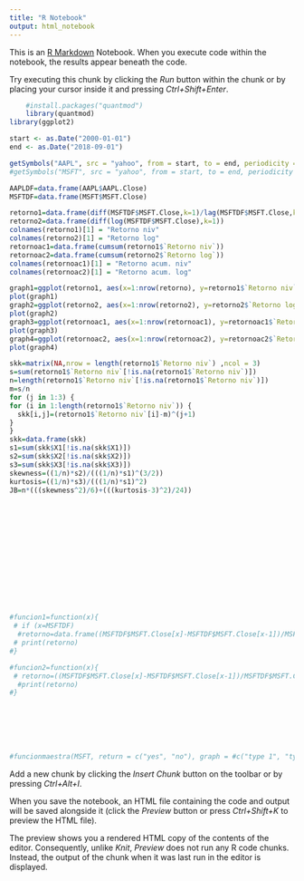 ```yaml
---
title: "R Notebook"
output: html_notebook
---
```


This is an [R Markdown](http://rmarkdown.rstudio.com) Notebook. When you execute code within the notebook, the results appear beneath the code. 

Try executing this chunk by clicking the *Run* button within the chunk or by placing your cursor inside it and pressing *Ctrl+Shift+Enter*. 

```r
    #install.packages("quantmod")
    library(quantmod)
library(ggplot2)

start <- as.Date("2000-01-01")
end <- as.Date("2018-09-01")

getSymbols("AAPL", src = "yahoo", from = start, to = end, periodicity = "monthly")
#getSymbols("MSFT", src = "yahoo", from = start, to = end, periodicity = "monthly")

AAPLDF=data.frame(AAPL$AAPL.Close)
MSFTDF=data.frame(MSFT$MSFT.Close)

retorno1=data.frame(diff(MSFTDF$MSFT.Close,k=1)/lag(MSFTDF$MSFT.Close,k=1))
retorno2=data.frame(diff(log(MSFTDF$MSFT.Close),k=1))
colnames(retorno1)[1] = "Retorno niv"
colnames(retorno2)[1] = "Retorno log"
retornoac1=data.frame(cumsum(retorno1$`Retorno niv`))
retornoac2=data.frame(cumsum(retorno2$`Retorno log`))
colnames(retornoac1)[1] = "Retorno acum. niv"
colnames(retornoac2)[1] = "Retorno acum. log"

graph1=ggplot(retorno1, aes(x=1:nrow(retorno), y=retorno1$`Retorno niv`)) + geom_line()
plot(graph1)
graph2=ggplot(retorno2, aes(x=1:nrow(retorno2), y=retorno2$`Retorno log`)) + geom_line()
plot(graph2)
graph3=ggplot(retornoac1, aes(x=1:nrow(retornoac1), y=retornoac1$`Retorno acum. niv`)) + geom_line()
plot(graph3)
graph4=ggplot(retornoac2, aes(x=1:nrow(retornoac2), y=retornoac2$`Retorno acum. log`)) + geom_line()
plot(graph4)

skk=matrix(NA,nrow = length(retorno1$`Retorno niv`) ,ncol = 3)
s=sum(retorno1$`Retorno niv`[!is.na(retorno1$`Retorno niv`)])
n=length(retorno1$`Retorno niv`[!is.na(retorno1$`Retorno niv`)])
m=s/n
for (j in 1:3) {
for (i in 1:length(retorno1$`Retorno niv`)) {
  skk[i,j]=(retorno1$`Retorno niv`[i]-m)^(j+1)
}
}
skk=data.frame(skk)
s1=sum(skk$X1[!is.na(skk$X1)])
s2=sum(skk$X2[!is.na(skk$X2)])
s3=sum(skk$X3[!is.na(skk$X3)])
skewness=((1/n)*s2)/(((1/n)*s1)^(3/2))
kurtosis=((1/n)*s3)/(((1/n)*s1)^2)
JB=n*(((skewness^2)/6)+(((kurtosis-3)^2)/24))















#funcion1=function(x){
 # if (x=MSFTDF)
  #retorno=data.frame((MSFTDF$MSFT.Close[x]-MSFTDF$MSFT.Close[x-1])/MSFTDF$MSFT.Close[x-1])
 # print(retorno)
#}

#funcion2=function(x){
 # retorno=((MSFTDF$MSFT.Close[x]-MSFTDF$MSFT.Close[x-1])/MSFTDF$MSFT.Close[x-1])
  #print(retorno)
#}







#funcionmaestra(MSFT, return = c("yes", "no"), graph = #c("type 1", "type 2"), norm = c("yes", "no"))

```


Add a new chunk by clicking the *Insert Chunk* button on the toolbar or by pressing *Ctrl+Alt+I*.

When you save the notebook, an HTML file containing the code and output will be saved alongside it (click the *Preview* button or press *Ctrl+Shift+K* to preview the HTML file).

The preview shows you a rendered HTML copy of the contents of the editor. Consequently, unlike *Knit*, *Preview* does not run any R code chunks. Instead, the output of the chunk when it was last run in the editor is displayed.
